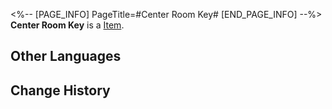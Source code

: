 <%-- [PAGE_INFO]
PageTitle=#Center Room Key#
[END_PAGE_INFO] --%>
{{Item Infobox
|title       = Center Room Key
|id          = 149962
|image       = Item Center Room Key.png
|type        = 
|invCategory = Missions
|rarity      = 1
|effect      = 
|description = 
}}
'''Center Room Key''' is a [[Item]].

==Other Languages==
{{Other Languages
|en   = Center Room Key
|zhs  = 中央房间钥匙
|zht  = 中央房間鑰匙
|ja   = 中央の部屋の鍵
|ko   = 중앙 방 열쇠
|es   = Llave de la sala del centro
|fr   = Clé de la salle centrale
|ru   = Ключ от центральной двери
|th   = กุญแจห้องตรงกลาง
|vi   = Chìa Khóa Phòng Ở Giữa
|de   = Schlüssel zum mittleren Zimmer
|id   = Kunci Ruang Tengah
|pt   = Chave da Sala Central
}}

==Change History==
{{Change History|2.0}}